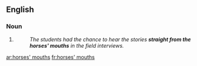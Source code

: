 ==English==

===Noun===
{{head|en|noun plural form}}

# {{plural of|horse's mouth|lang=en}}
#: ''The students had the chance to hear the stories '''straight from the horses' mouths''' in the field interviews.''

[[ar:horses' mouths]]
[[fr:horses' mouths]]